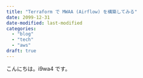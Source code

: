 ```yaml
---
title: "Terraform で MWAA (Airflow) を構築してみる"
date: 2099-12-31
date-modified: last-modified
categories:
  - "blog"
  - "tech"
  - "aws"
draft: true
---
```


こんにちは。i9wa4 です。
